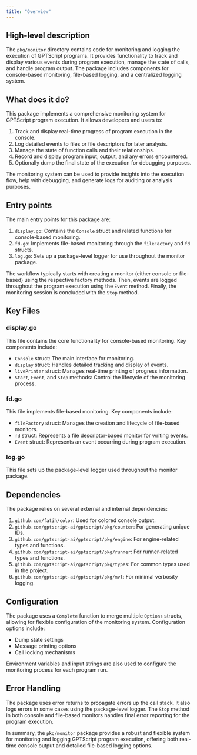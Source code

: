 ```yaml
---
title: "Overview"
---
```


## High-level description
The `pkg/monitor` directory contains code for monitoring and logging the execution of GPTScript programs. It provides functionality to track and display various events during program execution, manage the state of calls, and handle program output. The package includes components for console-based monitoring, file-based logging, and a centralized logging system.

## What does it do?
This package implements a comprehensive monitoring system for GPTScript program execution. It allows developers and users to:

1. Track and display real-time progress of program execution in the console.
2. Log detailed events to files or file descriptors for later analysis.
3. Manage the state of function calls and their relationships.
4. Record and display program input, output, and any errors encountered.
5. Optionally dump the final state of the execution for debugging purposes.

The monitoring system can be used to provide insights into the execution flow, help with debugging, and generate logs for auditing or analysis purposes.

## Entry points
The main entry points for this package are:

1. `display.go`: Contains the `Console` struct and related functions for console-based monitoring.
2. `fd.go`: Implements file-based monitoring through the `fileFactory` and `fd` structs.
3. `log.go`: Sets up a package-level logger for use throughout the monitor package.

The workflow typically starts with creating a monitor (either console or file-based) using the respective factory methods. Then, events are logged throughout the program execution using the `Event` method. Finally, the monitoring session is concluded with the `Stop` method.

## Key Files

### display.go
This file contains the core functionality for console-based monitoring. Key components include:

- `Console` struct: The main interface for monitoring.
- `display` struct: Handles detailed tracking and display of events.
- `livePrinter` struct: Manages real-time printing of progress information.
- `Start`, `Event`, and `Stop` methods: Control the lifecycle of the monitoring process.

### fd.go
This file implements file-based monitoring. Key components include:

- `fileFactory` struct: Manages the creation and lifecycle of file-based monitors.
- `fd` struct: Represents a file descriptor-based monitor for writing events.
- `Event` struct: Represents an event occurring during program execution.

### log.go
This file sets up the package-level logger used throughout the monitor package.

## Dependencies
The package relies on several external and internal dependencies:

1. `github.com/fatih/color`: Used for colored console output.
2. `github.com/gptscript-ai/gptscript/pkg/counter`: For generating unique IDs.
3. `github.com/gptscript-ai/gptscript/pkg/engine`: For engine-related types and functions.
4. `github.com/gptscript-ai/gptscript/pkg/runner`: For runner-related types and functions.
5. `github.com/gptscript-ai/gptscript/pkg/types`: For common types used in the project.
6. `github.com/gptscript-ai/gptscript/pkg/mvl`: For minimal verbosity logging.

## Configuration
The package uses a `Complete` function to merge multiple `Options` structs, allowing for flexible configuration of the monitoring system. Configuration options include:

- Dump state settings
- Message printing options
- Call locking mechanisms

Environment variables and input strings are also used to configure the monitoring process for each program run.

## Error Handling
The package uses error returns to propagate errors up the call stack. It also logs errors in some cases using the package-level logger. The `Stop` method in both console and file-based monitors handles final error reporting for the program execution.

In summary, the `pkg/monitor` package provides a robust and flexible system for monitoring and logging GPTScript program execution, offering both real-time console output and detailed file-based logging options.